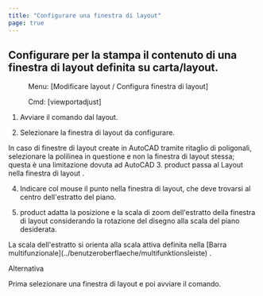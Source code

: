 ```yaml
---
title: "Configurare una finestra di layout"
page: true
---
```

## Configurare per la stampa il contenuto di una finestra di layout definita su carta/layout.
 <Menu> Menu: [Modificare layout / Configura finestra di layout] </Menu> 
 <Menu> Cmd: [viewportadjust] </Menu> 

1.  Avviare il comando dal layout.

2.  Selezionare la finestra di layout da configurare.


<Warning>
In caso di finestre di layout create in 
 <Placeholder>AutoCAD</Placeholder> tramite ritaglio di poligonali, selezionare la polilinea in questione e non la finestra di layout stessa; questa &#232; una limitazione dovuta ad 
 <Placeholder>AutoCAD</Placeholder> 
</Warning>
3. <Placeholder>product</Placeholder> passa al <Italic> Layout </Italic>  nella <Italic> finestra di layout </Italic> .

4.  Indicare col mouse il punto nella finestra di layout, che deve trovarsi al centro dell&#39;estratto del piano.

5. <Placeholder>product</Placeholder> adatta la posizione e la scala di zoom dell&#39;estratto della finestra di layout considerando la rotazione del disegno alla scala del piano desiderata.


<Warning>
La scala dell&#39;estratto si orienta alla 
 <Italic> scala attiva
 </Italic>  definita nella 
[Barra multifunzionale](../benutzeroberflaeche/multifunktionsleiste)
.

</Warning>



Alternativa


Prima selezionare una finestra di layout e poi avviare il comando.